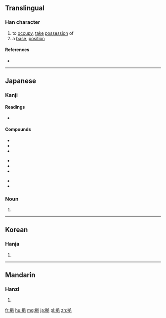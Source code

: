 ==Translingual==
{{ja-forms|拠|[[据]]|[[據]]}}
===Han character===
{{Han char|rn=64|rad=手|as=05|sn=8|four=|canj=手竹水弓 (QHEN)|ids=⿰[[扌]][[処]]}}

# to [[occupy]], [[take]] [[possession]] of
# a [[base]], [[position]]

====References====
* {{Han ref|kx=0427.161|dkj=11985|dj=0776.110|hdz=31856.031|uh=62E0|ud=25312}}

----

==Japanese==

===Kanji===
{{ja-kanji|grade=c|rs=手05|style=s|kyu=據}}

====Readings====
* {{ja-readings|goon=[[こ]] (ko)|kanon=[[きょ]] (kyo)|kun=[[よる]] (yoru)}}

====Compounds====
{{top3}}
*{{l|ja|sc=Jpan|証拠|tr=しょうこ, shōko}}
*{{l|ja|sc=Jpan|根拠|tr=こんきょ, konkyo}}
*{{l|ja|sc=Jpan|拠点|tr=きょてん, kyoten}}
{{mid3}}
*{{l|ja|sc=Jpan|人証|tr=にんしょう, ninshō}}
*{{l|ja|sc=Jpan|人的証拠|tr=じんてきしょうこ, jintekishōko}}
*{{l|ja|sc=Jpan|物的証拠|tr=ぶってきしょうこ, buttekishōko}}
{{mid3}}
*{{l|ja|sc=Jpan|物証|tr=ぶっしょう, busshō}}
*{{l|ja|sc=Jpan|準拠|tr=じゅんきょ, junkyo}}
{{bottom}}

===Noun===
{{ja-noun|よりどころ}}

# {{alternative form of|拠り所|lang=ja}}

----

==Korean==

===Hanja===
{{ko-hanja|hangeul=거|eumhun=|rv=geo|mr=kŏ|y=ke}}

# {{defn|lang=ko|sort=手05}}

----

==Mandarin==

===Hanzi===
{{cmn-hanzi|pin=[[jù]] ([[ju4]])|wg=chü<sup>4</sup>}}

# {{defn|lang=cmn|sort=手05}}

[[fr:拠]]
[[hu:拠]]
[[mg:拠]]
[[ja:拠]]
[[pl:拠]]
[[zh:拠]]